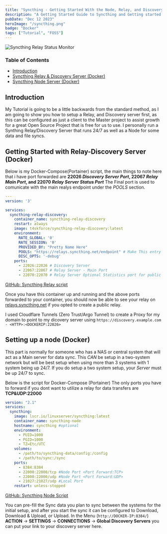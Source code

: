 ```yaml
---
title: "Syncthing - Getting Started With the Node, Relay, and Discovery servers."
description: "A Getting Started Guide to Syncthing and Getting started with the Node, Relay, and Discovery servers."
pubDate: "Dec 12 2023"
heroImage: "/syncthing.png"
badge: "Docker"
tags: ["Tutorial", "FOSS"]
---
```


![Syncthing Relay Status Monitor](https://status-monitor.basestation.space/api/badge/22/status?label=BSN-SyncThing-Relay+&style=for-the-badge "Syncthing Relay Status Monitor")

### Table of Contents

- [Introduction](#introduction)  
- [Syncthing Relay & Discovery Server (Docker)](#getting-started-with-relay-discovery-server-docker)
- [Syncthing Node Server (Docker)](#setting-up-a-node-docker)

## Introduction

My Tutorial is going to be a little backwards from the standard method, as I am going to show you how to setup a Relay, and Discovery server first, as this can be configured as just a client to the Master project to assist growth for a great Open Source Project that is free for us to use.  I personally run a Synthing Relay/Discovery Server that runs 24/7 as well as a Node for some data and file syncs.

## Getting Started with Relay-Discovery Server (Docker)

Below is my Docker-Compose(Portainer) script, the main things to note here that i have port forwarded are **22026 *Discovery Server Port*, 22067 *Relay Main Port*, and 22070 *Relay Server Status Port*** The Final port is used to comunicate with the main realys endpoint under the *POOLS* section.

```yaml
---
version: '3'

services:
  syncthing-relay-discovery:
    container_name: syncthing-relay-discovery
    restart: always
    image: t4skforce/syncthing-relay-discovery:latest
    environment:
      RATE_GLOBAL: '0'
      RATE_SESSION: '0'
      PROVIDED_BY: "Pretty Name Here"
      POOLS: "https://relays.syncthing.net/endpoint" # Make This entry "" to run a private relay.
      DISC_OPTS: '-debug'
    ports:
      - 22026:22026 # Discovery Server
      - 22067:22067 # Relay Server - Main Port
      - 22070:22070 # Relay Server Optional Statistics port for public relays pool
```

[GitHub: Syncthing Relay script](https://github.com/Adammatthiesen/docker-compose-scripts/blob/main/docker-compose/syncthing-relay-discovery.yml)

Once you have this container up and running and the above ports forwarded to your container, you should now be able to see your relay on [relays.syncthing.net](https://relays.syncthing.net/) if you opted to create a public relay.  

I used Cloudflare Tunnels (Zero Trust/Argo Tunnel) to create a Proxy for my domain to point to my dicovery server using ```https://discovery.example.com - <HTTP>:<DOCKERIP:22026>```

## Setting up a node (Docker)

This part is normally for someone who has a NAS or central system that will act as a Main server for data sync.  This *CAN* be setup in a two-system network but will be best setup when using more than 3 systems with 1 system being up 24/7.  If you do setup a two system setup, your *Server* must be up 24/7 to sync.

Below is the script for Docker-Compose (Portainer) The only ports you have to forward if you dont want to utilize a relay for data transfers are **TCP&UDP:22000**

```yaml
version: "2.1"
services:
  syncthing:
    image: lscr.io/linuxserver/syncthing:latest
    container_name: syncthing-node
    hostname: syncthing #optional
    environment:
      - PUID=1000
      - PGID=1000
      - TZ=Etc/UTC
    volumes:
      - /path/to/syncthing-data/config:/config
      - /path/to/sync:/sync
    ports:
      - 8384:8384
      - 22000:22000/tcp #Node Port <Port Forward:TCP>
      - 22000:22000/udp #Node Port <Port Forward:UDP>
      - 21027:21027/udp #Local Port
    restart: unless-stopped
```

[GitHub: Syncthing Node Script](https://github.com/Adammatthiesen/docker-compose-scripts/blob/main/docker-compose/syncthing-node.yml)

You can pre-fill the Sync data you plan to sync between the systems for the initial setup, and after you start the sync it can be configured to Download, Download & Upload, or Upload.  In the Menu (```http://DOCKER-IP:8384/```) **ACTION** -> **SETTINGS** -> **CONNECTIONS** -> **Global Discovery Servers** you can put your link to your discovery server here.
